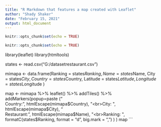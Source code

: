 ---
title: "R Markdown that features a map created with Leaflet"
author: "Shady Shaker"
date: "February 15, 2021"
output: html_document
---

```{r setup, include=FALSE}
knitr::opts_chunk$set(echo = TRUE)
```
```{r setup, include=FALSE}
knitr::opts_chunk$set(echo = TRUE)
```
library(leaflet)
library(htmltools)

states <- read.csv("G:/datasetrestaurant.csv") 

mimapa <- data.frame(Ranking = states$Ranking,
                     Name = states$Name,
                     City = states$City,
                     Country = states$Country,
                     Latitude = states$Latitude,
                     Longitude = states$Longitude
                     )


map <- mimapa %>%
  leaflet() %>%
  addTiles() %>%
  addMarkers(popup=paste
             ("<br>Country: ", 
               htmlEscape(mimapa$Country), 
              "<br>City: ", 
               htmlEscape(mimapa$City), 
              "<br>Restaurant: ", 
               htmlEscape(mimapa$Name),
              "<br>Ranking: ",
               formatC(states$Ranking, format = "d", big.mark = ",")
              ) 
            )
map
```


